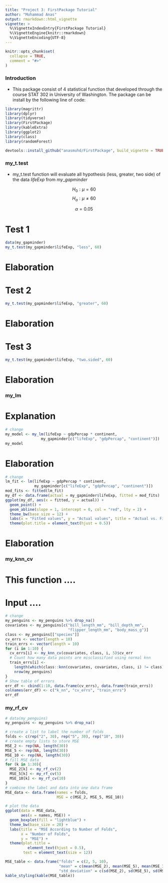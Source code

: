 ```yaml
---
title: "Project 3: FirstPackage Tutorial"
author: "Muhammad Anas"
output: rmarkdown::html_vignette
vignette: >
  %\VignetteIndexEntry{FirstPackage Tutorial}
  %\VignetteEngine{knitr::rmarkdown}
  %\VignetteEncoding{UTF-8}
---
```


```r
knitr::opts_chunk$set(
  collapse = TRUE,
  comment = "#>"
)
```


### Introduction
- This package consist of 4 statistical function that developed through the course STAT 302 in University of Washington. The package can be install by the following line of code:
```r
library(magrittr)
library(dplyr)
library(tidyverse)
library(FirstPackage)
library(kableExtra)
library(ggplot2)
library(class)
library(randomForest)
```

```r
devtools::install_github("anasmuhd/FirstPackage", build_vignette = TRUE, build_opts = c())
```

### my_t.test
- my_t.test function will evaluate all hypothesis (less, greater, two side) of the data $lifeExp$ from $my\_gapminder$

$$H_0: \mu = 60$$
$$H_a: \mu \neq 60$$

$$\alpha = 0.05$$


# Test 1
```r
data(my_gapminder)
my_t.test(my_gapminder$lifeExp, "less", 60)

```
# Elaboration

# Test 2

```r
my_t.test(my_gapminder$lifeExp, "greater", 60)

```
# Elaboration

# Test 3

```r
my_t.test(my_gapminder$lifeExp, "two.sided", 60)

```
# Elaboration

### my_lm

# Explanation

```r
# change
my_model <- my_lm(lifeExp ~ gdpPercap * continent, 
                my_gapminder[c("lifeExp", "gdpPercap", "continent")])
my_model
```

# Elaboration

```r
# change
lm_fit <- lm(lifeExp ~ gdpPercap * continent, 
             my_gapminder[c("lifeExp", "gdpPercap", "continent")])
mod_fits <- fitted(lm_fit)
my_df <- data.frame(actual = my_gapminder$lifeExp, fitted = mod_fits)
ggplot(my_df, aes(x = fitted, y = actual)) +
  geom_point() +
  geom_abline(slope = 1, intercept = 0, col = "red", lty = 2) + 
  theme_bw(base_size = 12) +
  labs(x = "Fitted values", y = "Actual values", title = "Actual vs. Fitted") +
  theme(plot.title = element_text(hjust = 0.5))
```

# Elaboration

### my_knn_cv

# This function ....
# Input ....
```r
# change
my_penguins <- my_penguins %>% drop_na()
covariates <- my_penguins[c("bill_length_mm", "bill_depth_mm", 
                            "flipper_length_mm", "body_mass_g")]
class <- my_penguins[["species"]]
cv_errs <- vector(length = 10)
train_errs <- vector(length = 10)
for (i in 1:10) {
  cv_errs[i] <- my_knn_cv(covariates, class, i, 5)$cv_err
  # Count how many data points are misclassified using normal knn
  train_errs[i] <- 
    length(which(class::knn(covariates, covariates, class, i) != class)) / 
    nrow(my_penguins)
}
# Show table of errors
err_df <- cbind(1:10, data.frame(cv_errs), data.frame(train_errs))
colnames(err_df) <- c("k_nn", "cv_errs", "train_errs")
err_df
```

### my_rf_cv

```r
# data(my_penguins)
my_penguins <- my_penguins %>% drop_na()

# create a list to label the number of folds
folds <- c(rep("2", 30), rep("5", 30), rep("10", 30))
# create empty lists to store MSE
MSE_2 <- rep(NA, length(30))
MSE_5 <- rep(NA, length(30))
MSE_10 <- rep(NA, length(30))
# fill MSE data
for (k in 1:30){
  MSE_2[k] <- my_rf_cv(2)
  MSE_5[k] <- my_rf_cv(5)
  MSE_10[k] <- my_rf_cv(10)
}
# combine the label and data into one data frame
MSE_data <- data.frame(names = folds,
                       MSE = c(MSE_2, MSE_5, MSE_10))
```
```r
# plot the data
ggplot(data = MSE_data,
       aes(x = names, MSE)) +
  geom_boxplot(fill = "lightblue") +
  theme_bw(base_size = 20) +
  labs(title = "MSE According to Number of Folds",
       x = "Number of Folds",
       y = "MSE") +
  theme(plot.title =
          element_text(hjust = 0.5),
        text = element_text(size = 12))  
```
```r
MSE_table <- data.frame("folds" = c(2, 5, 10),
                        "mean" = c(mean(MSE_2), mean(MSE_5), mean(MSE_10)),
                        "std_deviation" = c(sd(MSE_2), sd(MSE_5), sd(MSE_10)))
kable_styling(kable(MSE_table))
```



